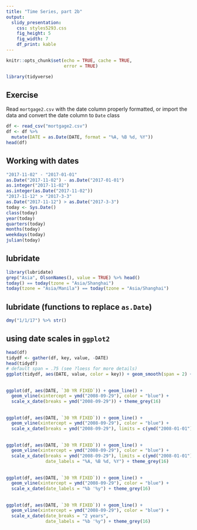 ```yaml
---
title: "Time Series, part 2b"
output: 
  slidy_presentation:
    css: styles5293.css
    fig_height: 5
    fig_width: 7
    df_print: kable
---
```


```r
knitr::opts_chunk$set(echo = TRUE, cache = TRUE,
                      error = TRUE)
```

```r
library(tidyverse)
```


## Exercise

Read `mortgage2.csv` with the date column properly formatted, or import the data and convert the date column to `Date` class


```r
df <- read_csv("mortgage2.csv")
df <- df %>% 
  mutate(DATE = as.Date(DATE, format = "%A, %B %d, %Y"))
head(df)
```

## Working with dates

```r
"2017-11-02" - "2017-01-01"
as.Date("2017-11-02") - as.Date("2017-01-01")
as.integer("2017-11-02")
as.integer(as.Date("2017-11-02"))
"2017-11-12" > "2017-3-3"
as.Date("2017-11-12") > as.Date("2017-3-3")
today <- Sys.Date()
class(today)
year(today)
quarters(today)
months(today)
weekdays(today)
julian(today)
```

## lubridate
```r
library(lubridate)
grep("Asia", OlsonNames(), value = TRUE) %>% head()
today() == today(tzone = "Asia/Shanghai")
today(tzone = "Asia/Manila") == today(tzone = "Asia/Shanghai")
```

## lubridate (functions to replace `as.Date`)
```r
dmy("1/1/17") %>% str()
```

## using date scales in `ggplot2`
```r
head(df)
tidydf <- gather(df, key, value, -DATE)
head(tidydf)
# default span = .75 (see ?loess for more details)
ggplot(tidydf, aes(DATE, value, color = key)) + geom_smooth(span = 2) + geom_line()
```

##
```r
ggplot(df, aes(DATE, `30 YR FIXED`)) + geom_line() +
  geom_vline(xintercept = ymd("2008-09-29"), color = "blue") +
  scale_x_date(breaks = ymd("2008-09-29")) + theme_grey(16)
```

##
```r
ggplot(df, aes(DATE, `30 YR FIXED`)) + geom_line() +
  geom_vline(xintercept = ymd("2008-09-29"), color = "blue") +
  scale_x_date(breaks = ymd("2008-09-29"), limits = c(ymd("2008-01-01"), ymd("2008-12-31"))) + theme_grey(16)
```

##
```r
ggplot(df, aes(DATE, `30 YR FIXED`)) + geom_line() +
  geom_vline(xintercept = ymd("2008-09-29"), color = "blue") +
  scale_x_date(breaks = ymd("2008-09-29"), limits = c(ymd("2008-01-01"), ymd("2009-12-31")),
               date_labels = "%A, %B %d, %Y") + theme_grey(16)
```

##
```r
ggplot(df, aes(DATE, `30 YR FIXED`)) + geom_line() +
  geom_vline(xintercept = ymd("2008-09-29"), color = "blue") +
  scale_x_date(date_labels = "%b '%y") + theme_grey(16)
```

##
```r
ggplot(df, aes(DATE, `30 YR FIXED`)) + geom_line() +
  geom_vline(xintercept = ymd("2008-09-29"), color = "blue") +
  scale_x_date(date_breaks = "2 years", 
               date_labels = "%b '%y") + theme_grey(16)
```
